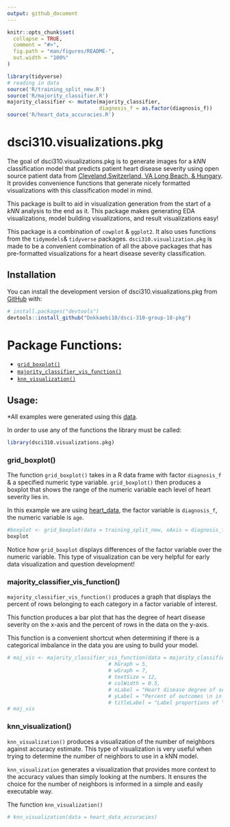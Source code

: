 ```yaml
---
output: github_document
---
```


<!-- README.md is generated from README.Rmd. Please edit that file -->

```r
knitr::opts_chunk$set(
  collapse = TRUE,
  comment = "#>",
  fig.path = "man/figures/README-",
  out.width = "100%"
)
```

```r
library(tidyverse)
# reading in data
source('R/training_split_new.R')
source('R/majority_classifier.R')
majority_classifier <- mutate(majority_classifier, 
                              diagnosis_f = as.factor(diagnosis_f))
source('R/heart_data_accuracies.R')
```

# dsci310.visualizations.pkg

The goal of dsci310.visualizations.pkg is to generate images for a $kNN$ classification model that predicts patient heart disease severity using open source patient data from [Cleveland,Switzerland, VA Long Beach, & Hungary](https://archive.ics.uci.edu/ml/datasets/Heart+Disease). It provides convenience functions that generate nicely formatted visualizations with this classification model in mind. 

This package is built to aid in visualization generation from the start of a $kNN$ analysis to the end as it. This package makes generating EDA visualizations, model building visualizations, and result visualizations easy!

This package is a combination of `cowplot` & `ggplot2`. It also uses functions from the `tidymodels`& `tidyverse` packages. `dsci310.visualization.pkg` is made to be a convenient combination of all the above packages that has pre-formatted visualizations for a heart disease severity classification. 

## Installation

You can install the development version of dsci310.visualizations.pkg from [GitHub](https://github.com/) with:

```r
# install.packages("devtools")
devtools::install_github("Dokkaebi10/dsci-310-group-18-pkg")
```

# Package Functions:

- [`grid_boxplot()`](#grid_boxplot())
- [`majority_classifier_vis_function()`](#majority_classifier_vis_function())
- [`knn_visualization()`](#knn_visualizations)

## Usage:

*All examples were generated using this [data](https://raw.githubusercontent.com/Dokkaebi10/dsci-310-group-18/main/data/processed/heart_data.csv).

In order to use any of the functions the library must be called:
```r
library(dsci310.visualizations.pkg)
```

### grid_boxplot()

The function `grid_boxplot()` takes in a R data frame with factor `diagnosis_f` & a specified numeric type variable. `grid_boxplot()` then produces a boxplot that shows the range of the numeric variable each level of heart severity lies in.

In this example we are using [heart_data](https://raw.githubusercontent.com/Dokkaebi10/dsci-310-group-18/main/data/processed/heart_data.csv), the factor variable is `diagnosis_f`, the numeric variable is `age`.

```r
#boxplot <- grid_boxplot(data = training_split_new, xAxis = diagnosis_f, yAxis = age, yLabel = "Age (Years)", titleLabel = "Severity of heart disease \n compared to age of patient")
boxplot
```

Notice how `grid_boxplot` displays differences of the factor variable over the numeric variable. This type of visualization can be very helpful for early data visualization and question development!

### majority_classifier_vis_function()

`majority_classifier_vis_function()` produces a graph that displays the percent of rows belonging to each category in a factor variable of interest. 

This function produces a bar plot that has the degree of heart disease severity on the x-axis and the percent of rows in the data on the y-axis. 

This function is a convenient shortcut when determining if there is a categorical imbalance in the data you are using to build your model. 

```r
# maj_vis <- majority_classifier_vis_function(data = majority_classifier, 
                                 # hGraph = 5, 
                                 # wGraph = 7, 
                                 # textSize = 12, 
                                 # colWidth = 0.5, 
                                 # xLabel = "Heart disease degree of severity", 
                                 # yLabel = "Percent of outcomes \n in training dataset", 
                                 # titleLabel = "Label proportions of \n classifier in dataset")
# maj_vis
```

### knn_visualization()

`knn_visualization()` produces a visualization of the number of neighbors against accuracy estimate. This type of visualization is very useful when trying to determine the number of neighbors to use in a kNN model. 

`knn_visualization` generates a visualization that provides more context to the accuracy values than simply looking at the numbers. It ensures the choice for the number of neighbors is informed in a simple and easily executable way. 

The function `knn_visualization()`
```r
# knn_visualization(data = heart_data_accuracies)
```
